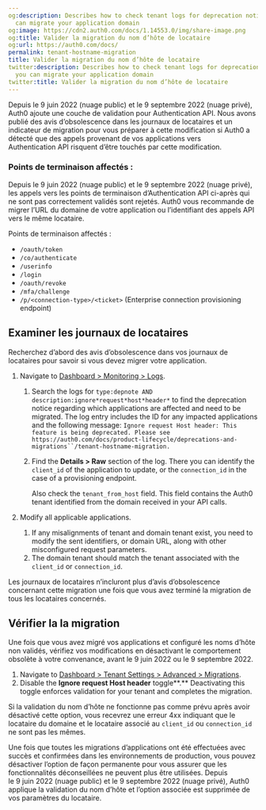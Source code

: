 ```yaml
---
og:description: Describes how to check tenant logs for deprecation notices so you
  can migrate your application domain
og:image: https://cdn2.auth0.com/docs/1.14553.0/img/share-image.png
og:title: Valider la migration du nom d’hôte de locataire
og:url: https://auth0.com/docs/
permalink: tenant-hostname-migration
title: Valider la migration du nom d’hôte de locataire
twitter:description: Describes how to check tenant logs for deprecation notices so
  you can migrate your application domain
twitter:title: Valider la migration du nom d’hôte de locataire
---
```


Depuis le 9 juin 2022 (nuage public) et le 9 septembre 2022 (nuage privé), Auth0 ajoute une couche de validation pour Authentication API. Nous avons publié des avis d’obsolescence dans les journaux de locataires et un indicateur de migration pour vous préparer à cette modification si Auth0 a détecté que des appels provenant de vos applications vers Authentication API risquent d’être touchés par cette modification.

### Points de terminaison affectés :

Depuis le 9 juin 2022 (nuage public) et le 9 septembre 2022 (nuage privé), les appels vers les points de terminaison d’Authentication API ci-après qui ne sont pas correctement validés sont rejetés. Auth0 vous recommande de migrer l’URL du domaine de votre application ou l’identifiant des appels API vers le même locataire.

Points de terminaison affectés :

* `/oauth/token`
* `/co/authenticate`
* `/userinfo`
* `/login`
* `/oauth/revoke`
* `/mfa/challenge`
* `/p/<connection-type>/<ticket>` (Enterprise connection provisioning endpoint)

## Examiner les journaux de locataires

Recherchez d’abord des avis d’obsolescence dans vos journaux de locataires pour savoir si vous devez migrer votre application.

1. Navigate to [Dashboard > Monitoring > Logs](https://manage.auth0.com/#/logs).

   1. Search the logs for `type:depnote AND description:ignore*request*host*header*` to find the deprecation notice regarding which applications are affected and need to be migrated. The log entry includes the ID for any impacted applications and the following message:
      `Ignore request Host header: This feature is being deprecated. Please see https://auth0.com/docs/product-lifecycle/deprecations-and-migrations``/tenant-hostname-migration.`
   2. Find the **Details > Raw** section of the log. There you can identify the `client_id` of the application to update, or the `connection_id` in the case of a provisioning endpoint.

      <Callout icon="file-lines" color="#0EA5E9" iconType="regular">

      Also check the `tenant_from_host` field. This field contains the Auth0 tenant identified from the domain received in your API calls.

      </Callout>
2. Modify all applicable applications.

   1. If any misalignments of tenant and domain tenant exist, you need to modify the sent identifiers, or domain URL, along with other misconfigured request parameters.
   2. The domain tenant should match the tenant associated with the `client_id` or `connection_id`.

Les journaux de locataires n’incluront plus d’avis d’obsolescence concernant cette migration une fois que vous avez terminé la migration de tous les locataires concernés.

## Vérifier la la migration

Une fois que vous avez migré vos applications et configuré les noms d’hôte non validés, vérifiez vos modifications en désactivant le comportement obsolète à votre convenance, avant le 9 juin 2022 ou le 9 septembre 2022.

1. Navigate to [Dashboard > Tenant Settings > Advanced > Migrations](https://manage.auth0.com/#/tenant/advanced).
2. Disable the **Ignore request Host header** toggle**.** Deactivating this toggle enforces validation for your tenant and completes the migration.

Si la validation du nom d’hôte ne fonctionne pas comme prévu après avoir désactivé cette option, vous recevrez une erreur 4xx indiquant que le locataire du domaine et le locataire associé au `client_id` ou `connection_id` ne sont pas les mêmes.

Une fois que toutes les migrations d’applications ont été effectuées avec succès et confirmées dans les environnements de production, vous pouvez désactiver l’option de façon permanente pour vous assurer que les fonctionnalités déconseillées ne peuvent plus être utilisées. Depuis le 9 juin 2022 (nuage public) et le 9 septembre 2022 (nuage privé), Auth0 applique la validation du nom d’hôte et l’option associée est supprimée de vos paramètres du locataire.